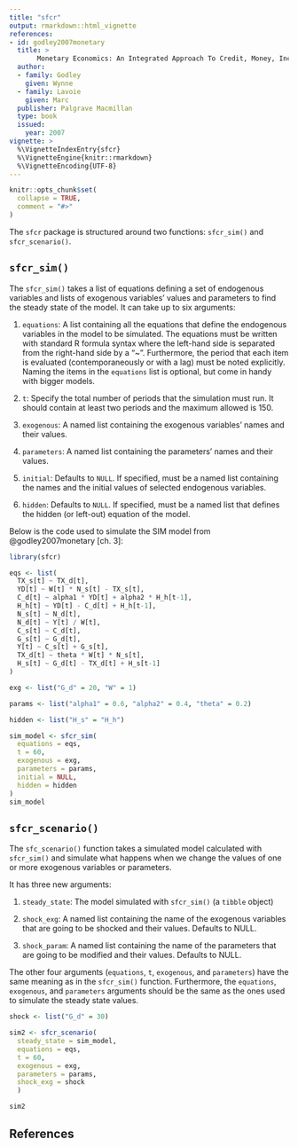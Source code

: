```yaml
---
title: "sfcr"
output: rmarkdown::html_vignette
references:
- id: godley2007monetary
  title: >
       Monetary Economics: An Integrated Approach To Credit, Money, Income, Production and Wealth
  author:
  - family: Godley
    given: Wynne
  - family: Lavoie
    given: Marc
  publisher: Palgrave Macmillan
  type: book
  issued:
    year: 2007
vignette: >
  %\VignetteIndexEntry{sfcr}
  %\VignetteEngine{knitr::rmarkdown}
  %\VignetteEncoding{UTF-8}
---
```


```r
knitr::opts_chunk$set(
  collapse = TRUE,
  comment = "#>"
)
```

The `sfcr` package is structured around two functions: `sfcr_sim()` and `sfcr_scenario()`.

## `sfcr_sim()`

The `sfcr_sim()` takes a list of equations defining a set of endogenous variables and lists of exogenous variables' values and parameters to find the steady state of the model. It can take up to six arguments:

1. `equations`:
  A list containing all the equations that define the endogenous variables in the model to be simulated. The equations must be written with standard R formula syntax where the left-hand side is separated from the right-hand side by a "~". Furthermore, the period that each item is evaluated (contemporaneously or with a lag) must be noted explicitly. Naming the items in the `equations` list is optional, but come in handy with bigger models.
  
2. `t`:
  Specify the total number of periods that the simulation must run. It should contain at least two periods and the maximum allowed is 150.
  
3. `exogenous`:
  A named list containing the exogenous variables' names and their values.
  
4. `parameters`:
  A named list containing the parameters' names and their values.
  
5. `initial`:
  Defaults to `NULL`. If specified, must be a named list containing the names and the initial values of selected endogenous variables.
  
6. `hidden`:
  Defaults to `NULL`. If specified, must be a named list that defines the hidden (or left-out) equation of the model.

Below is the code used to simulate the SIM model from @godley2007monetary [ch. 3]:

```r
library(sfcr)

eqs <- list(
  TX_s[t] ~ TX_d[t],
  YD[t] ~ W[t] * N_s[t] - TX_s[t],
  C_d[t] ~ alpha1 * YD[t] + alpha2 * H_h[t-1],
  H_h[t] ~ YD[t] - C_d[t] + H_h[t-1],
  N_s[t] ~ N_d[t],
  N_d[t] ~ Y[t] / W[t],
  C_s[t] ~ C_d[t],
  G_s[t] ~ G_d[t],
  Y[t] ~ C_s[t] + G_s[t],
  TX_d[t] ~ theta * W[t] * N_s[t],
  H_s[t] ~ G_d[t] - TX_d[t] + H_s[t-1]
)

exg <- list("G_d" = 20, "W" = 1)

params <- list("alpha1" = 0.6, "alpha2" = 0.4, "theta" = 0.2)

hidden <- list("H_s" = "H_h")

sim_model <- sfcr_sim(
  equations = eqs,
  t = 60,
  exogenous = exg,
  parameters = params,
  initial = NULL,
  hidden = hidden
)
sim_model
```

## `sfcr_scenario()`

The `sfc_scenario()` function takes a simulated model calculated with `sfcr_sim()` and simulate what happens when we change the values of one or more exogenous variables or parameters.

It has three new arguments:

1. `steady_state`:
  The model simulated with `sfcr_sim()` (a `tibble` object)
  
2. `shock_exg`:
  A named list containing the name of the exogenous variables that are going to be shocked and their values. Defaults to NULL.
  
3. `shock_param`:
  A named list containing the name of the parameters that are going to be modified and their values. Defaults to NULL.
  
The other four arguments (`equations`, `t`, `exogenous`, and `parameters`) have the same meaning as in the `sfcr_sim()` function. Furthermore, the `equations`, `exogenous`, and `parameters` arguments should be the same as the ones used to simulate the steady state values.

```r
shock <- list("G_d" = 30)

sim2 <- sfcr_scenario(
  steady_state = sim_model,
  equations = eqs, 
  t = 60, 
  exogenous = exg, 
  parameters = params, 
  shock_exg = shock
  )

sim2
```
## References
